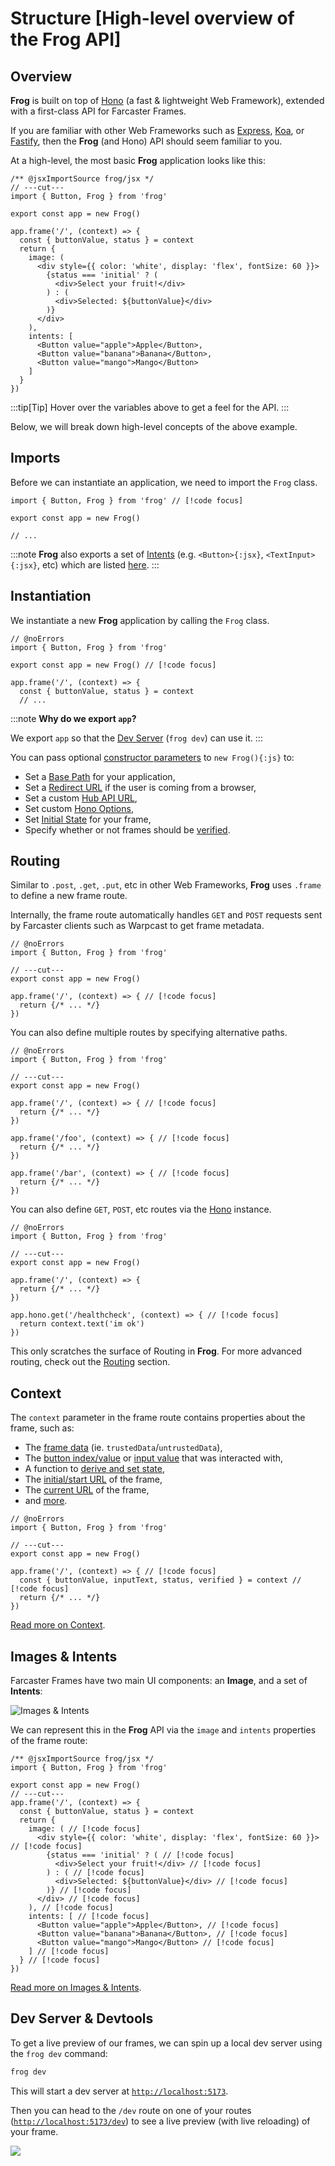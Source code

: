 # Structure [High-level overview of the Frog API] 

## Overview

**Frog** is built on top of [Hono](https://hono.dev/) (a fast & lightweight Web Framework), 
extended with a first-class API for Farcaster Frames. 

If you are familiar with other Web Frameworks such as [Express](#TODO), [Koa](#TODO), or [Fastify](#TODO),
then the **Frog** (and Hono) API should seem familiar to you.

At a high-level, the most basic **Frog** application looks like this:

```tsx twoslash [src/index.tsx]
/** @jsxImportSource frog/jsx */
// ---cut---
import { Button, Frog } from 'frog'
 
export const app = new Frog()
 
app.frame('/', (context) => {
  const { buttonValue, status } = context
  return {
    image: (
      <div style={{ color: 'white', display: 'flex', fontSize: 60 }}>
        {status === 'initial' ? (
          <div>Select your fruit!</div>
        ) : (
          <div>Selected: ${buttonValue}</div>
        )}
      </div>
    ),
    intents: [
      <Button value="apple">Apple</Button>,
      <Button value="banana">Banana</Button>,
      <Button value="mango">Mango</Button>
    ]
  }
})
```

:::tip[Tip]
Hover over the variables above to get a feel for the API.
:::

Below, we will break down high-level concepts of the above example.

## Imports

Before we can instantiate an application, we need to import the `Frog` class.

```tsx twoslash
import { Button, Frog } from 'frog' // [!code focus]
 
export const app = new Frog()

// ...
```

:::note
**Frog** also exports a set of [Intents](#TODO) (e.g. `<Button>{:jsx}`, `<TextInput>{:jsx}`, etc) which are listed [here](#TODO).
:::

## Instantiation

We instantiate a new **Frog** application by calling the `Frog` class.

```tsx twoslash
// @noErrors
import { Button, Frog } from 'frog'
 
export const app = new Frog() // [!code focus]

app.frame('/', (context) => {
  const { buttonValue, status } = context
  // ...
```

:::note
**Why do we export `app`?**

We export `app` so that the [Dev Server](#TODO) (`frog dev`) can use it.
:::

You can pass optional [constructor parameters](#TODO) to `new Frog(){:js}` to:

- Set a [Base Path](#TODO) for your application,
- Set a [Redirect URL](#TODO) if the user is coming from a browser,
- Set a custom [Hub API URL](#TODO),
- Set custom [Hono Options](#TODO),
- Set [Initial State](#TODO) for your frame,
- Specify whether or not frames should be [verified](#TODO).

## Routing

Similar to `.post`, `.get`, `.put`, etc in other Web Frameworks, **Frog** uses `.frame` to define a new frame route.

Internally, the frame route automatically handles `GET` and `POST` requests sent by Farcaster clients such as Warpcast to
get frame metadata.

```tsx twoslash
// @noErrors
import { Button, Frog } from 'frog'
 
// ---cut---
export const app = new Frog()

app.frame('/', (context) => { // [!code focus]
  return {/* ... */}
})
```

You can also define multiple routes by specifying alternative paths.

```tsx twoslash
// @noErrors
import { Button, Frog } from 'frog'
 
// ---cut---
export const app = new Frog()

app.frame('/', (context) => { // [!code focus]
  return {/* ... */}
})

app.frame('/foo', (context) => { // [!code focus]
  return {/* ... */}
})

app.frame('/bar', (context) => { // [!code focus]
  return {/* ... */}
})
```

You can also define `GET`, `POST`, etc routes via the [Hono](https://hono.dev) instance.

```tsx twoslash
// @noErrors
import { Button, Frog } from 'frog'
 
// ---cut---
export const app = new Frog()

app.frame('/', (context) => {
  return {/* ... */}
})

app.hono.get('/healthcheck', (context) => { // [!code focus]
  return context.text('im ok')
})
```

This only scratches the surface of Routing in **Frog**. For more advanced routing, check out the [Routing](#TODO) section.

## Context

The `context` parameter in the frame route contains properties about the frame, such as: 

- The [frame data](#TODO) (ie. `trustedData`/`untrustedData`),
- The [button index/value](#TODO) or [input value](#TODO) that was interacted with,
- A function to [derive and set state](#TODO),
- The [initial/start URL](#TODO) of the frame,
- The [current URL](#TODO) of the frame,
- and [more](#TODO).

```tsx twoslash
// @noErrors
import { Button, Frog } from 'frog'
 
// ---cut---
export const app = new Frog()

app.frame('/', (context) => { // [!code focus]
  const { buttonValue, inputText, status, verified } = context // [!code focus]
  return {/* ... */}
})
```

[Read more on Context](#TODO).

## Images & Intents 

Farcaster Frames have two main UI components: an **Image**, and a set of **Intents**:

![Images & Intents](/images-intents.png)

We can represent this in the **Frog** API via the `image` and `intents` properties of the frame route:

```tsx twoslash [src/index.tsx]
/** @jsxImportSource frog/jsx */
import { Button, Frog } from 'frog'
 
export const app = new Frog()
// ---cut---
app.frame('/', (context) => {
  const { buttonValue, status } = context
  return {
    image: ( // [!code focus]
      <div style={{ color: 'white', display: 'flex', fontSize: 60 }}> // [!code focus]
        {status === 'initial' ? ( // [!code focus]
          <div>Select your fruit!</div> // [!code focus]
        ) : ( // [!code focus]
          <div>Selected: ${buttonValue}</div> // [!code focus]
        )} // [!code focus]
      </div> // [!code focus]
    ), // [!code focus]
    intents: [ // [!code focus]
      <Button value="apple">Apple</Button>, // [!code focus]
      <Button value="banana">Banana</Button>, // [!code focus]
      <Button value="mango">Mango</Button> // [!code focus]
    ] // [!code focus]
  } // [!code focus]
})
```

[Read more on Images & Intents](#TODO).

## Dev Server & Devtools

To get a live preview of our frames, we can spin up a local dev server using the `frog dev` command:

```bash
frog dev
```

This will start a dev server at [`http://localhost:5173`](http://localhost:5173).

Then you can head to the `/dev` route on one of your routes ([`http://localhost:5173/dev`](http://localhost:5173/dev)) to see a live preview (with live reloading) of your frame.

![](/devtools.png)